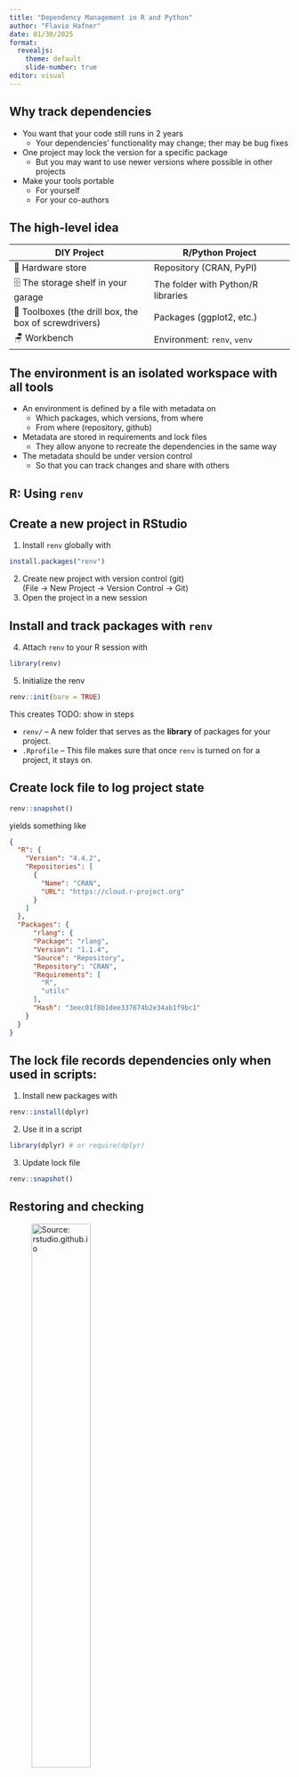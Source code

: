 ```yaml
---
title: "Dependency Management in R and Python"
author: "Flavio Hafner"
date: 01/30/2025
format: 
  revealjs:
    theme: default
    slide-number: true
editor: visual
---
```


## Why track dependencies

-   You want that your code still runs in 2 years
    -   Your dependencies' functionality may change; ther may be bug fixes
-   One project may lock the version for a specific package
    -   But you may want to use newer versions where possible in other projects
-   Make your tools portable
    -   For yourself
    -   For your co-authors

<!-- do not want to install each package separately, try if the code runs, and repeat -->

## The high-level idea

| DIY Project | R/Python Project |
|----|----|
| 🏪 Hardware store | Repository (CRAN, PyPI) |
| 🗄 The storage shelf in your garage | The folder with Python/R libraries |
| 🧰 Toolboxes (the drill box, the box of screwdrivers) | Packages (ggplot2, etc.) |
| 🪑 Workbench | Environment: `renv`, `venv` |

## The environment is an isolated workspace with all tools

-   An environment is defined by a file with metadata on
    -   Which packages, which versions, from where
    -   From where (repository, github)
-   Metadata are stored in requirements and lock files
    -   They allow anyone to recreate the dependencies in the same way
-   The metadata should be under version control
    -   So that you can track changes and share with others

::: {.section .transition-slide}
# R: Using `renv`
:::

## Create a new project in RStudio

1.  Install `renv` globally with

``` r
install.packages("renv")
```

2.  Create new project with version control (git)\
    (File -\> New Project -\> Version Control -\> Git)
3.  Open the project in a new session

## Install and track packages with `renv`

4.  Attach `renv` to your R session with

``` r
library(renv)
```

5.  Initialize the renv

``` r
renv::init(bare = TRUE)
```

This creates TODO: show in steps

-   `renv/` -- A new folder that serves as the **library** of packages for your project.
-   `.Rprofile` -- This file makes sure that once `renv` is turned on for a project, it stays on.

<!-- 6. Check that R looks for packages in the right place: -->

<!-- ```{r, echo=TRUE} -->

<!-- .libPaths()[1] -->

<!-- ``` -->

## Create lock file to log project state

``` r
renv::snapshot()
```

yields something like

``` json
{
  "R": {
    "Version": "4.4.2",
    "Repositories": [
      {
        "Name": "CRAN",
        "URL": "https://cloud.r-project.org"
      }
    ]
  },
  "Packages": {
      "rlang": {
      "Package": "rlang",
      "Version": "1.1.4",
      "Source": "Repository",
      "Repository": "CRAN",
      "Requirements": [
        "R",
        "utils"
      ],
      "Hash": "3eec01f8b1dee337674b2e34ab1f9bc1"
    }
  }
}
```

## The lock file records dependencies only when used in scripts:

1.  Install new packages with

``` r
renv::install(dplyr)
```

2.  Use it in a script

``` r
library(dplyr) # or require(dplyr)
```

3.  Update lock file

``` r
renv::snapshot()
```

## Restoring and checking

![Source: rstudio.github.io](renv.png){width="50%"}

::: {.section .transition-slide}
# Python: Using `venv` and `pip`

![Python Environment Hell from XKCD (Creative Commons Attribution-NonCommercial 2.5 License)](python-environment-hell.png){width="50%"}
:::

## Overview

-   PyPI is the Python Package Index, the analogue to R's CRAN
-   `pip` is the Python package manager and interacts with PyPI
    -   Other tools do the same job
-   `pip` + `venv` are available by default for Python 3.3+

## Getting started

Use the command line: a terminal or from an IDE (VS Code)

Make sure you can invoke Python

``` bash
$ python3 --version # on Mac/Linux
$ python --version # on Windows — Windows installation comes with a python.exe file rather than a python3.exe file 
```

## Creating the virtual environment

``` bash
$ python3 -m venv venv
```

What does this do?

-   Creates a folder `venv` to which packages are installed
-   The `-m` flag calls the `main` part of the `venv` module (not so important)

Activate the virtual environment

::: panel-tabset
## Windows

``` powershell
$ source venv/Scripts/activate
(venv) $
```

## Mac/Linux

``` bash
$ source venv/bin/activate
(venv) $
```
:::

## Install packages with pip

``` bash
(venv) $ python3 -m pip install numpy
(venv) $ python3 -m pip install matplotlib
```

To display information about installed packages

``` bash
(venv) $ python3 -m pip show numpy
```

To display information about all installed packages

``` bash
(venv) $ python3 -m pip list
```

## Requirement files

``` bash
(venv) $ python3 -m pip freeze > requirements.txt
```

We can inspect the requirements file

``` bash
(venv) $ cat requirements.txt
```

``` output
contourpy==1.2.0
cycler==0.12.1
fonttools==4.45.0
kiwisolver==1.4.5
matplotlib==3.8.2
numpy==1.26.2
packaging==23.2
Pillow==10.1.0
pyparsing==3.1.1
python-dateutil==2.8.2
six==1.16.0
```

Restore a environment from requirements:

``` bash
(venv) $ python3 -m pip install -r requirements.txt
```

## PyPI vs conda

| PyPI | conda |
|----|----|
| Easy to use & create packages | Not only Python, can use external libraries |
| Does not track Python version | Tracks Python version |
| Complicated with external libraries | Heavy -- use miniconda/mamba; packaging is harder |

 

... And try to keep them apart whenever possible

::: {.section .transition-slide}
# Conclusion
:::

## Good practices

-   Have the environment inside your project directory
-   While project is in progress, do not pin versions

``` bash
# prefer
(venv) $ python3 -m pip install numpy
# over
(venv) $ python3 -m pip install numpy==1.26.2
```

-   But keep track of exact versions and commit often
    -   Share with you co-authors

## Other considerations

-   Adding dependencies is always a make-or-buy decision
    -   Don't reinvent the wheel -- but sometimes it's necessary
-   Before adding dependencies, it's good to
    -   Consider different tools for the task
    -   Does it work as intended?
    -   Check if they are maintained and the size of the user base
-   Be aware of security risks
    -   [CI/CD vulnerability in pytorch](https://johnstawinski.com/2024/01/11/playing-with-fire-how-we-executed-a-critical-supply-chain-attack-on-pytorch/) in 2024

## References & further reading

For R:

-   [TSB Research Support Team: Intermediate R](https://gitlab.uvt.nl/tsb-rst/intermediate-level-r-course-for-social-sciences)
-   [Introduction to renv](https://rstudio.github.io/renv/articles/renv.html)

For Python:

-   [Code refinery: Reproducible environments and dependencies](https://coderefinery.github.io/python-progression/dependencies/)
-   [Intermediate Research Software Development with Python: virtual environments](https://carpentries-incubator.github.io/python-intermediate-development/12-virtual-environments.html)

## Hands-on: ideas

TODO: add tiny url for slides

-   Start using an environment for an existing project
-   Play around in a dummy project
    -   If you're using `pip` or `conda`, try the other, or try `uv`
